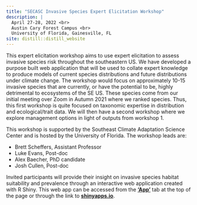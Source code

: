 ```yaml
---
title: "SECASC Invasive Species Expert Elicitation Workshop"
description: |
  April 27-28, 2022 <br>
  Austin Cary Forest Campus <br>
  University of Florida, Gainesville, FL
site: distill::distill_website
---
```


This expert elicitation workshop aims to use expert elicitation to assess invasive species risk throughout the southeastern US. We have developed a purpose built web application that will be used to collate expert knowledge to produce models of current species distributions and future distributions under climate change. The workshop would focus on approximately 10-15 invasive species that are currently, or have the potential to be, highly detrimental to ecosystems of the SE US. These species come from our initial meeting over Zoom in Autumn 2021 where we ranked species. Thus, this first workshop is quite focused on taxonomic expertise in distribution and ecological/trait data. We will then have a second workshop where we explore management options in light of outputs from workshop 1.

This workshop is supported by the Southeast Climate Adaptation Science Center and is hosted by the University of Florida. The workshop leads are:

- Brett Scheffers, Assistant Professor
- Luke Evans, Post-doc
- Alex Baecher, PhD candidate
- Josh Cullen, Post-doc

Invited participants will provide their insight on invasive species habitat suitability and prevalence through an interactive web application created with R Shiny. This web app can be accessed from the [**'App'**](https://joshcullen.github.io/invasive_spp_expert_elicitation/shiny_app.html) tab at the top of the page or through the link to [**shinyapps.io**](https://joshcullen.shinyapps.io/invasive_expert_elicitation/).
